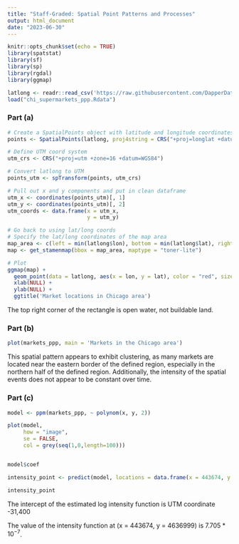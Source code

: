 ```yaml
---
title: "Staff-Graded: Spatial Point Patterns and Processes"
output: html_document
date: "2023-06-30"
---
```


```r
knitr::opts_chunk$set(echo = TRUE)
library(spatstat)
library(sf)
library(sp)
library(rgdal)
library(ggmap)

latlong <- readr::read_csv('https://raw.githubusercontent.com/DapperDataAnalyst/Advanced_Predictive_Models/main/chi_markets.csv')
load("chi_supermarkets_ppp.Rdata")
```

### Part (a)
```r

# Create a SpatialPoints object with latitude and longitude coordinates
points <- SpatialPoints(latlong, proj4string = CRS("+proj=longlat +datum=WGS84"))

# Define UTM coord system
utm_crs <- CRS("+proj=utm +zone=16 +datum=WGS84")

# Convert latlong to UTM
points_utm <- spTransform(points, utm_crs)

# Pull out x and y components and put in clean dataframe
utm_x <- coordinates(points_utm)[, 1]
utm_y <- coordinates(points_utm)[, 2]
utm_coords <- data.frame(x = utm_x,
                         y = utm_y)

# Go back to using lat/long coords
# Specify the lat/long coordinates of the map area
map_area <- c(left = min(latlong$lon), bottom = min(latlong$lat), right = max(latlong$lon), top = max(latlong$lat))
map <- get_stamenmap(bbox = map_area, maptype = "toner-lite")

# Plot
ggmap(map) +
  geom_point(data = latlong, aes(x = lon, y = lat), color = "red", size = 1) +
  xlab(NULL) +
  ylab(NULL) +
  ggtitle('Market locations in Chicago area')


```

The top right corner of the rectangle is open water, not buildable land.


### Part (b)
```r
plot(markets_ppp, main = 'Markets in the Chicago area')


```

This spatial pattern appears to exhibit clustering, as many markets are located near the eastern border of the defined region, especially in the northern half of the defined region. Additionally, the intensity of the spatial events does not appear to be constant over time.


### Part (c)
```r
model <- ppm(markets_ppp, ~ polynom(x, y, 2))

plot(model, 
     how = "image", 
     se = FALSE, 
     col = grey(seq(1,0,length=100)))


model$coef

intensity_point <- predict(model, locations = data.frame(x = 443674, y = 4636999))

intensity_point

```

The intercept of the estimated log intensity function is UTM coordinate -31,400

The value of the intensity function at (x = 443674, y = 4636999) is $7.705 * 10^{-7}$.


